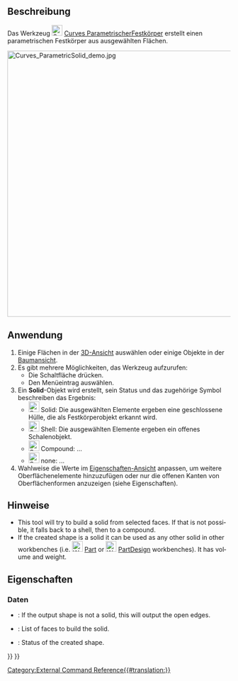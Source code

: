 <languages/>

{{Docnav/de
|[[Curves_ExtractSubshape/de|ExtractSubshape]]
|[[Curves_PasteSVG/de|PasteSVG]]
|[[Curves_Workbench/de|Curves]]
|IconL=Curves_ExtractSubshape.svg
|IconR=Curves_PasteSVG.svg
|IconC=Curves_workbench_icon.svg
}}

{{GuiCommand/de
|Name=Curves ParametricSolid
|Name/de=Curves ParametrischerFestkörper
|MenuLocation=Misc. → Parametric solid
|Workbenches=[[Curves_Workbench/de|Curves]]
}}

<span id="Description"></span>
==Beschreibung==

Das Werkzeug [[Image:Curves_ParametricSolid.svg|24px]] [[Curves_ParametricSolid/de|Curves ParametrischerFestkörper]] erstellt einen parametrischen Festkörper aus ausgewählten Flächen.

[[File:Curves_ParametricSolid_demo.jpg|600px]]
{{Caption|Eine aus 4 Flächen bestehende Tragflächenform vor (links) und ein einzelner Festkörper nach der Anwendung dieses Werkzeugs (rechts)}}

<span id="Usage"></span>
==Anwendung==

# Einige Flächen in der [[3D_View/de|3D-Ansicht]] auswählen oder einige Objekte in der [[Tree_View/de|Baumansicht]].
# Es gibt mehrere Möglichkeiten, das Werkzeug aufzurufen: 
#* Die Schaltfläche {{Button|[[Image:Curves_ParametricSolid.svg|16px]] [[Curves_ParametricSolid/de|Parametrischer Körper]]}} drücken.
#* Den Menüeintrag {{MenuCommand|Misc. → [[Image:Curves_ParametricSolid.svg|16px]] Parametrischer Körper}} auswählen.
# Ein '''Solid'''-Objekt wird erstellt, sein Status und das zugehörige Symbol beschreiben das Ergebnis:
#* [[Image:Curves_ParametricSolidStatus01.svg|24px]] Solid: Die ausgewählten Elemente ergeben eine geschlossene Hülle, die als Festkörperobjekt erkannt wird.
#* [[Image:Curves_ParametricSolidStatus02.svg|24px]] Shell: Die ausgewählten Elemente ergeben ein offenes Schalenobjekt.
#* [[Image:Curves_ParametricSolidStatus03.svg|24px]] Compound: ...
#* [[Image:Curves_ParametricSolidStatus04.svg|24px]] none: ...
# Wahlweise die Werte im [[Property_View/de|Eigenschaften-Ansicht]] anpassen, um weitere Oberflächenelemente hinzuzufügen oder nur die offenen Kanten von Oberflächenformen anzuzeigen (siehe Eigenschaften).

<span id="Notes"></span>
==Hinweise==

<div lang="en" dir="ltr" class="mw-content-ltr">
* This tool will try to build a solid from selected faces. If that is not possible, it falls back to a shell, then to a compound.
* If the created shape is a solid it can be used as any other solid in other workbenches (i.e. [[Image:Workbench_Part.svg|24px]] [[Part_Workbench|Part]] or [[Image:Workbench_PartDesign.svg|24px]] [[PartDesign_Workbench|PartDesign]] workbenches). It has volume and weight.
</div>

<span id="Properties"></span>
==Eigenschaften==

<span id="Data"></span>
===Daten===

{{TitleProperty|Debug}}

<div lang="en" dir="ltr" class="mw-content-ltr">
* {{PropertyData|ShowOpenEdges|Bool}}: If the output shape is not a solid, this will output the open edges.
</div>

{{TitleProperty|Solid}}

<div lang="en" dir="ltr" class="mw-content-ltr">
* {{PropertyData|Faces|LinkSubList}}: List of faces to build the solid.
* {{PropertyData|ShapeStatus|String|ReadOnly}}: Status of the created shape.
</div>


{{Docnav/de
|[[Curves_ExtractSubshape/de|ExtractSubshape]]
|[[Curves_PasteSVG/de|PasteSVG]]
|[[Curves_Workbench/de|Curves]]
|IconL=Curves_ExtractSubshape.svg
|IconR=Curves_PasteSVG.svg
|IconC=Curves_workbench_icon.svg
}}

{{Curves Tools navi{{#translation:}}}}
{{Userdocnavi{{#translation:}}}}
[[Category:External Command Reference{{#translation:}}]]